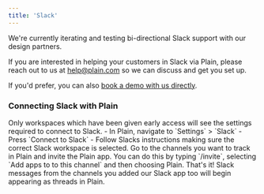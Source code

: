 ```yaml
---
title: 'Slack'
---
```


We're currently iterating and testing bi-directional Slack support with our design partners.

If you are interested in helping your customers in Slack via Plain, please reach out to us at [help@plain.com](mailto:help@plain.com) so we can discuss and get you set up.

If you'd prefer, you can also [book a demo with us directly](https://cal.com/team/plain/demo).

### Connecting Slack with Plain

<Note>
  Only workspaces which have been given early access will see the settings required to connect to
  Slack.
</Note>

<Steps>
  <Step title="Connect your workspaces">
    - In Plain, navigate to `Settings` > `Slack` - Press `Connect to Slack` - Follow Slacks
    instructions making sure the correct Slack workspace is selected.
  </Step>
  <Step title="Add the Plain app to the channels you want to track">
    Go to the channels you want to track in Plain and invite the Plain app. You can do this by
    typing `/invite`, selecting `Add apps to to this channel` and then choosing Plain.
  </Step>
  <Step title="Enjoy 💬">
    That's it! Slack messages from the channels you added our Slack app too will begin appearing as
    threads in Plain.
  </Step>
</Steps>
